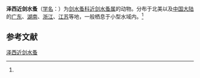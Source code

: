 {{Speciesbox
| name = 泽西近剑水蚤
| status = 
| status_system = 
| image = 
| genus = Tropocyclops
| species = jerseyensis
| authority = (kiefer, 1931)<ref name='id12571'>{{cite web| url =http://www.bioinfo.cn/db05/BjdwSpecies.php?action=view&id=12571| title =泽西近剑水蚤| work =《中国动物物种编目数据库》| publisher =中国科学院微生物研究所| author =中国科学院动物研究所| accessdate =2009-04-28| deadurl =yes| archiveurl =https://web.archive.org/web/20160305090750/http://www.bioinfo.cn/db05/BjdwSpecies.php?action=view&id=12571| archivedate =2016-03-05}}</ref>
}}

'''泽西近剑水蚤'''（[[学名|学名]]：{{lang|la|''Tropocyclops jerseyensis''}}）为[[剑水蚤科|剑水蚤科]][[近剑水蚤属|近剑水蚤属]]的动物。分布于北美以及[[中国大陆|中国大陆]]的[[广东|广东]]、[[湖南|湖南]]、[[浙江|浙江]]、[[江苏|江苏]]等地，一般栖息于小型水域内。<ref name='id12571'/>

== 参考文献 ==
{{reflist}}

{{Wikispecies|Tropocyclops jerseyensis}}
{{Taxonbar|from=Q6554869}}

[[Category:近剑水蚤属|泽西近剑水蚤]]


{{节肢动物小作品}}